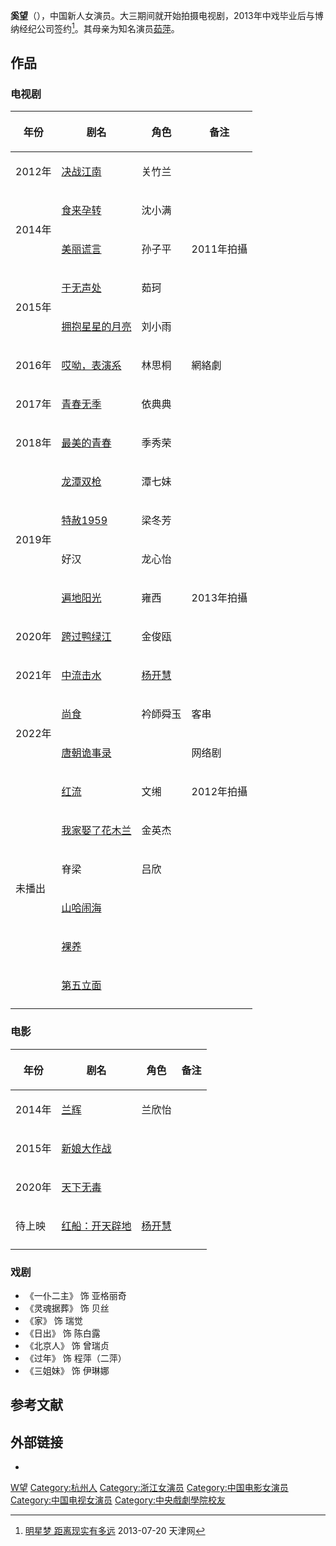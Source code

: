 {{艺人
| 姓名 = 奚望
| 类型 = 女演员
| 图片 =
| 图片简介 =
| 图片尺寸 =
| 英文名 = 
| 昵称 = 
| 国籍 = {{PRC}}
| 民族 = [[汉族|汉族]] 
| 籍贯 = 
| 出生日期 = {{birth date and age|mf=yes|1992|10|21}}
| 出生地点 = {{CHN}}[[浙江|浙江]][[杭州|杭州]]
| 职业 = 演员
| 语言 = [[普通话|普通话]]
| 教育程度 = [[中国美术学院|中国美术学院]]附属中学(2006-2009)<br>[[中央戏剧学院|中央戏剧学院]]表演系（2009-2013）
| 音乐类型 = 
| 出道日期 = 2013年至今
| 经纪公司 = [[博纳影业|北京博纳演艺经纪有限公司]]
| 出道作 =
| 代表作 = 
| 網站 =
| 獎項 =
| IMDb = 8634180
}}
{{NoteTA|G1=Show}}
'''奚望'''（{{bd|1992年|10月21日|catIdx=X奚}}），中国新人女演员。大三期间就开始拍摄电视剧，2013年中戏毕业后与博纳经纪公司签约<ref>[http://epaper.tianjinwe.com/mrxb/mrxb/2013-07/20/content_6926437.htm 明星梦 距离现实有多远] {{Wayback|url=http://epaper.tianjinwe.com/mrxb/mrxb/2013-07/20/content_6926437.htm |date=20131231030116 }} 2013-07-20 天津网</ref>。其母亲为知名演员[[茹萍|茹萍]]。

== 作品 ==
=== 电视剧 ===
{| class="wikitable sortable"
|-
! 年份 !! 剧名 !! 角色 !! class="unsortable" | 备注
|-
| 2012年 || [[决战江南|决战江南]] || 关竹兰 ||
|-
|rowspan="2"| 2014年 || [[食来孕转|食来孕转]] || 沈小满 ||
|-
|  [[美丽谎言|美丽谎言]] || 孙子平 ||2011年拍攝
|-
|rowspan="2"| 2015年 || [[于无声处|于无声处]] || 茹珂 ||
|-
| [[拥抱星星的月亮|拥抱星星的月亮]] || 刘小雨 ||
|-
|  2016年 || [[哎呦，表演系|哎呦，表演系]] || 林思桐 ||網絡劇
|-
|  2017年 || [[青春无季|青春无季]] || 依典典  || 
|-
|  2018年 || [[最美的青春|最美的青春]] || 季秀荣  || 
|-
|rowspan="4"|  2019年 || [[龙潭双枪|龙潭双枪]] || 潭七妹  ||
|-
| [[特赦1959|特赦1959]] || 梁冬芳  ||
|-
| 好汉 || 龙心怡 ||
|-
|  [[遍地阳光|遍地阳光]] || 雍西 ||2013年拍攝
|-
|  2020年 || [[跨过鸭绿江|跨过鸭绿江]] || 金俊瓯  || 
|-
|  2021年 ||[[中流击水|中流击水]]|| [[杨开慧|杨开慧]] ||
|-
|rowspan="2"| 2022年 ||[[尚食_(電視劇)|尚食]] || 衿師舜玉  ||  客串
|-
| [[唐朝诡事录|唐朝诡事录]] ||   ||网络剧
|-
|rowspan="6"|未播出 || [[红流|红流]] || 文缃 || 2012年拍攝
|-
| [[我家娶了花木兰|我家娶了花木兰]] || 金英杰 ||
|-
|脊梁|| 吕欣 ||
|-
| [[山哈闹海|山哈闹海]] ||   ||
|-
| [[裸养|裸养]] ||   ||
|-
| [[第五立面|第五立面]] ||   ||
|-
|}

=== 电影 ===
{| class="wikitable sortable"
|-
! 年份 !! 剧名 !! 角色 !! class="unsortable" | 备注
|-
| 2014年 || [[兰辉|兰辉]] ||兰欣怡  ||
|-
| 2015年 || [[新娘大作战|新娘大作战]] ||  ||
|-
| 2020年 || [[天下无毒|天下无毒]] ||  ||
|-
| 待上映 || [[红船：开天辟地|红船：开天辟地]] ||[[杨开慧|杨开慧]]  ||
|-
|}

=== 戏剧 ===
* 《一仆二主》 饰 亚格丽奇
* 《灵魂据葬》 饰 贝丝
* 《家》 饰 瑞觉
* 《日出》 饰 陈白露
* 《北京人》 饰 曾瑞贞
* 《过年》 饰 程萍（二萍）
* 《三姐妹》 饰 伊琳娜

== 参考文献 ==
{{reflist}}

== 外部链接 ==
* {{Sinaweibo|2121746677}}

{{中国电影金凤凰奖}}

{{DEFAULTSORT:X奚}}
[[Category:奚姓|W望]]
[[Category:杭州人|Category:杭州人]]
[[Category:浙江女演员|Category:浙江女演员]]
[[Category:中国电影女演员|Category:中国电影女演员]]
[[Category:中国电视女演员|Category:中国电视女演员]]
[[Category:中央戲劇學院校友|Category:中央戲劇學院校友]]
